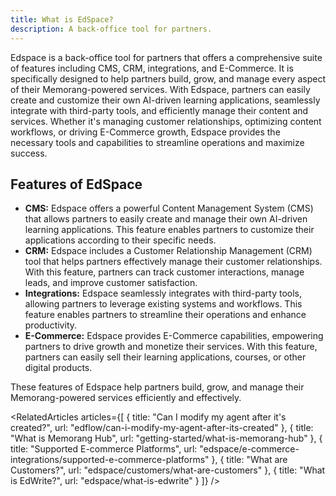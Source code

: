 ```yaml
---
title: What is EdSpace?
description: A back-office tool for partners.
---
```


Edspace is a back-office tool for partners that offers a comprehensive suite of
features including CMS, CRM, integrations, and E-Commerce. It is 
specifically designed to help partners build, grow, and manage every 
aspect of their Memorang-powered services. With Edspace, partners can 
easily create and customize their own AI-driven learning applications, 
seamlessly integrate with third-party tools, and efficiently manage 
their content and services. Whether it's managing customer 
relationships, optimizing content workflows, or driving E-Commerce 
growth, Edspace provides the necessary tools and capabilities to 
streamline operations and maximize success.


## Features of EdSpace

- **CMS:** Edspace offers a powerful Content
Management System (CMS) that allows partners to easily create and manage their own AI-driven learning applications. This feature enables
partners to customize their applications according to their specific
needs.
- **CRM:** Edspace includes a Customer
Relationship Management (CRM) tool that helps partners effectively
manage their customer relationships. With this feature, partners can
track customer interactions, manage leads, and improve customer
satisfaction.
- **Integrations:** Edspace seamlessly
integrates with third-party tools, allowing partners to leverage
existing systems and workflows. This feature enables partners to
streamline their operations and enhance productivity.
- **E-Commerce:** Edspace provides
E-Commerce capabilities, empowering partners to drive growth and
monetize their services. With this feature, partners can easily sell
their learning applications, courses, or other digital products.

These features of Edspace help partners build, grow, and manage their Memorang-powered services efficiently and effectively.



<Content />

<RelatedArticles articles={[
  {
    title: "Can I modify my agent after it's created?",
    url: "edflow/can-i-modify-my-agent-after-its-created"
  },
  {
    title: "What is Memorang Hub",
    url: "getting-started/what-is-memorang-hub"
  },
  {
    title: "Supported E-commerce Platforms",
    url: "edspace/e-commerce-integrations/supported-e-commerce-platforms"
  },
  {
    title: "What are Customers?",
    url: "edspace/customers/what-are-customers"
  },
  {
    title: "What is EdWrite?",
    url: "edspace/what-is-edwrite"
  }
]} />
